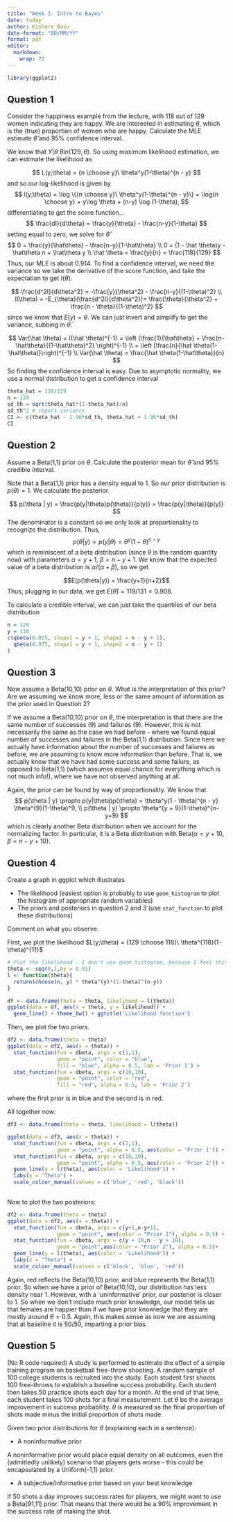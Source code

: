 ```yaml
---
title: "Week 3: Intro to Bayes"
date: today
author: Kishore Basu
date-format: "DD/MM/YY"
format: pdf
editor: 
  markdown: 
    wrap: 72
---
```


```r
library(ggplot2)
```

## Question 1

Consider the happiness example from the lecture, with 118 out of 129
women indicating they are happy. We are interested in estimating
$\theta$, which is the (true) proportion of women who are happy.
Calculate the MLE estimate $\hat{\theta}$ and 95% confidence interval.

We know that $Y|\theta ~ Bin(129, \theta)$. So using maximum likelihood
estimation, we can estimate the likelihood as

$$
L(y;\theta) = {n \choose y}\ \theta^y(1-\theta)^{n - y}
$$ and so our log-likelihood is given by $$
l(y;\theta) = \log \{{n \choose y}\ \theta^y(1-\theta)^{n - y}\} = \log{n \choose y} + y\log \theta + (n-y) \log (1-\theta),
$$ differentiating to get the score function... $$
\frac{dl}{d\theta} = \frac{y}{\theta} - \frac{n-y}{1-\theta}
$$ setting equal to zero, we solve for $\hat \theta$ $$
0 = \frac{y}{\hat\theta} - \frac{n-y}{1-\hat\theta} \\ 
0 = (1 - \hat \theta)y - \hat\theta n + \hat\theta y \\ 
\hat \theta = \frac{y}{n} = \frac{118}{129}
$$ Thus, our MLE is about $0.914$. To find a confidence interval, we
need the variance so we take the derivative of the score function, and
take the expectation to get $I(\theta)$.

$$
\frac{d^2l}{d\theta^2} = -\frac{y}{\theta^2} - \frac{n-y}{(1-\theta)^2} \\ 
I(\theta) = -E_{\theta}(\frac{d^2l}{d\theta^2})= \frac{\theta}{\theta^2} + \frac{n - \theta}{(1-\theta)^2} 
$$ since we know that $E(y) = \theta$. We can just invert and simplify
to get the variance, subbing in $\hat \theta$.

$$
Var(\hat \theta) = I(\hat \theta)^{-1} = \left (\frac{1}{\hat\theta} + \frac{n-\hat\theta}{(1-\hat\theta)^2} \right)^{-1} \\ 
= \left (\frac{n}{\hat \theta(1-\hat\theta)}\right)^{-1} \\ 
Var(\hat \theta) = \frac{\hat \theta(1-\hat\theta)}{n}
$$ So finding the confidence interval is easy. Due to asymptotic
normality, we use a normal distribution to get a confidence interval

```r
theta_hat = 118/129
n = 129
sd_th = sqrt(theta_hat*(1-theta_hat)/n)
sd_th^2 # report variance
CI <- c(theta_hat - 1.96*sd_th, theta_hat + 1.96*sd_th)
CI
```

## Question 2

Assume a Beta(1,1) prior on $\theta$. Calculate the posterior mean for
$\hat{\theta}$ and 95% credible interval.

Note that a Beta(1,1) prior has a density equal to $1$. So our prior
distribution is $p(\theta) = 1$. We calculate the posterior.

$$
p(\theta | y) = \frac{p(y|\theta)p(\theta)}{p(y)} = \frac{p(y|\theta)}{p(y)}
$$ The denominator is a constant so we only look at proportionality to
recognize the distribution. Thus, $$
p(\theta | y) \propto p(y|\theta) = \theta^y(1 - \theta)^{n - y}
$$ which is reminiscent of a beta distribution (since $\theta$ is the
random quantity now) with parameters $\alpha = y + 1$, $\beta = n-y+1$.
We know that the expected value of a beta distribution is
$\alpha/(\alpha + \beta)$, so we get

$$E(p(\theta|y)) = \frac{y+1}{n+2}$$ Thus, plugging in our data, we get
$E(\hat \theta) = 119/131 = 0.908$.

To calculate a credible interval, we can just take the quantiles of our
beta distribution

```r
n = 129
y = 118
c(qbeta(0.025, shape1 = y + 1, shape2 = n - y + 1), 
  qbeta(0.975, shape1 = y + 1, shape2 = n - y + 1)
)
```

## Question 3

Now assume a Beta(10,10) prior on $\theta$. What is the interpretation
of this prior? Are we assuming we know more, less or the same amount of
information as the prior used in Question 2?

If we assume a Beta(10,10) prior on $\theta$, the interpretation is that
there are the same number of successes (9) and failures (9). However,
this is not necessarily the same as the case we had before - where we
found equal number of successes and failures in the Beta(1,1)
distribution. Since here we actually have information about the number
of successes and failures as before, we are assuming to know more
information than before. That is, we actually know that we have had some
success and some failure, as opposed to Beta(1,1) (which assumes equal chance for everything which is not much info!), where we have not
observed anything at all.

Again, the prior can be found by way of proportionality. We know that $$
p(\theta | y) \propto p(y|\theta)p(\theta) = \theta^y(1 - \theta)^{n - y} \theta^{9}(1-\theta)^9, \\ 
p(\theta | y) \propto \theta^{y + 9}(1-\theta)^{n-y+9}
$$ which is clearly another Beta distribution when we account for the
normalizing factor. In particular, it is a Beta distribution with
Beta($\alpha = y + 10$, $\beta = n-y+10$).

## Question 4

Create a graph in ggplot which illustrates

-   The likelihood (easiest option is probably to use `geom_histogram`
    to plot the histogram of appropriate random variables)
-   The priors and posteriors in question 2 and 3 (use `stat_function`
    to plot these distributions)

Comment on what you observe.

First, we plot the likelihood
$L(y;\theta) = {129 \choose 118}\ \theta^{118}(1-\theta)^{11}$

```r
# Plot the likelihood - I don't use geom_histogram, because I feel this way is easier
theta <- seq(0,1,by = 0.01)
l <- function(theta){
  return(choose(n, y) * theta^(y)*(1-theta)^(n-y))
}

df <- data.frame(theta = theta, likelihood = l(theta))
ggplot(data = df, aes(x = theta, y = likelihood)) +
  geom_line() + theme_bw() + ggtitle('Likelihood function')

```

Then, we plot the two priors.

```r
df2 <- data.frame(theta = theta)
ggplot(data = df2, aes(x = theta)) +
  stat_function(fun = dbeta, args = c(1,1),
                geom = "point", color = "blue", 
                fill = "blue", alpha = 0.5, lab = 'Prior 1') +
  stat_function(fun = dbeta, args = c(10,10),
                geom = "point", color = "red", 
                fill = "red", alpha = 0.5, lab = 'Prior 2') 
```

where the first prior is in blue and the second is in red.

All together now:
```r
df3 <- data.frame(theta = theta, likelihood = l(theta))

ggplot(data = df3, aes(x = theta)) +
  stat_function(fun = dbeta, args = c(1,1),
                geom = "point", alpha = 0.5, aes(color = 'Prior 1')) +
  stat_function(fun = dbeta, args = c(10,10),
                geom = "point", alpha = 0.5, aes(color = 'Prior 2')) +
  geom_line(y = l(theta), aes(color = 'Likelihood')) +
  labs(x = "Theta") +
  scale_colour_manual(values = c('blue', 'red', 'black'))
  
```


Now to plot the two posteriors:

```r

df2 <- data.frame(theta = theta)
ggplot(data = df2, aes(x = theta)) +
  stat_function(fun = dbeta, args = c(y+1,n-y+1),
                geom = "point", aes(color = "Prior 1"), alpha = 0.5) +
  stat_function(fun = dbeta, args = c(y + 10,n - y + 10),
                geom = "point",aes(color = "Prior 2"), alpha = 0.5)+
  geom_line(y = l(theta), aes(color = 'Likelihood')) +
  labs(x = "Theta") +
  scale_colour_manual(values = c('black', 'blue', 'red'))
```

Again, red reflects the Beta(10,10) prior, and blue represents the
Beta(1,1) prior. So when we have a prior of Beta(10,10), our
distribution has less density near $1$. However, with a \`uninformative'
prior, our posterior is closer to $1$. So when we don't include much
prior knowledge, our model tells us that females are happier than if we
have prior knowledge that they are mostly around $\theta = 0.5$. Again,
this makes sense as now we are assuming that at baseline it is 50/50,
imparting a prior bias.

## Question 5

(No R code required) A study is performed to estimate the effect of a
simple training program on basketball free-throw shooting. A random
sample of 100 college students is recruited into the study. Each student
first shoots 100 free-throws to establish a baseline success
probability. Each student then takes 50 practice shots each day for a
month. At the end of that time, each student takes 100 shots for a final
measurement. Let $\theta$ be the average improvement in success
probability. $\theta$ is measured as the final proportion of shots made
minus the initial proportion of shots made.

Given two prior distributions for $\theta$ (explaining each in a
sentence):

-   A noninformative prior

A noninformative prior would place equal density on all outcomes, even
the (admittedly unlikely) scenario that players gets worse - this could
be encapsulated by a Uniform(-1,1) prior.

-   A subjective/informative prior based on your best knowledge

If $50$ shots a day improves success rates for players, we might want to use a Beta(91,11) prior. That means that there would be a 90% improvement in the success rate of making the shot. 

